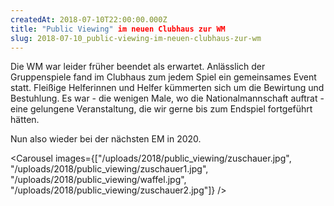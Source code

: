 ```yaml
---
createdAt: 2018-07-10T22:00:00.000Z
title: "Public Viewing" im neuen Clubhaus zur WM
slug: 2018-07-10_public-viewing-im-neuen-clubhaus-zur-wm
---
```

Die WM war leider früher beendet als erwartet.
Anlässlich der Gruppenspiele fand im Clubhaus zum jedem Spiel ein gemeinsames Event statt.
Fleißige Helferinnen und Helfer kümmerten sich um die Bewirtung und Bestuhlung.
Es war - die wenigen Male, wo die Nationalmannschaft auftrat - eine gelungene Veranstaltung, die wir gerne bis zum Endspiel fortgeführt hätten.

Nun also wieder bei der nächsten EM in 2020.

<Carousel images={["/uploads/2018/public_viewing/zuschauer.jpg", "/uploads/2018/public_viewing/zuschauer1.jpg", "/uploads/2018/public_viewing/waffel.jpg", "/uploads/2018/public_viewing/zuschauer2.jpg"]} />